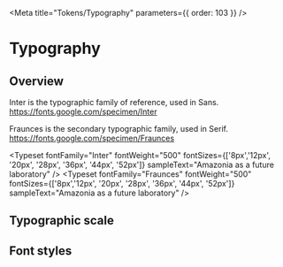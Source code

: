 
<Meta title="Tokens/Typography"  parameters={{ order: 103 }} />

# Typography

## Overview

Inter is the typographic family of reference, used in Sans.
https://fonts.google.com/specimen/Inter


Fraunces is the secondary typographic family, used in Serif.
https://fonts.google.com/specimen/Fraunces

<Typeset fontFamily="Inter" fontWeight="500" fontSizes={['8px','12px', '20px', '28px', '36px', '44px', '52px']} sampleText="Amazonia as a future laboratory" />
<Typeset fontFamily="Fraunces" fontWeight="500" fontSizes={['8px','12px', '20px', '28px', '36px', '44px', '52px']} sampleText="Amazonia as a future laboratory" />



<DesignTokenDocBlock categoryName="Font Family" viewType="table"></DesignTokenDocBlock>

## Typographic scale

<DesignTokenDocBlock categoryName="Typographic Scale" viewType="table"></DesignTokenDocBlock>

## Font styles

<DesignTokenDocBlock categoryName="Font Weight" viewType="table"></DesignTokenDocBlock>

